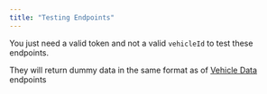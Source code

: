 ```yaml
---
title: "Testing Endpoints"
---
```


You just need a valid token and not a valid `vehicleId` to test these endpoints.

They will return dummy data in the same format as of
[Vehicle Data](https://telematica.readme.io/reference/vehicledatacontroller_getsoc) endpoints
